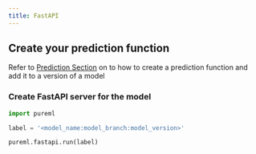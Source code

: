 ```yaml
---
title: FastAPI
---
```


## Create your prediction function

Refer to [Prediction Section](../prediction/versioning) on to how to create a prediction function and add it to a version of a model

### Create FastAPI server for the model

```python
import pureml

label = '<model_name:model_branch:model_version>'

pureml.fastapi.run(label)
```
